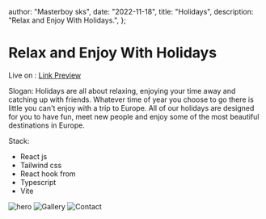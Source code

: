 
  author: "Masterboy sks",
  date: "2022-11-18",
  title: "Holidays",
  description: "Relax and Enjoy With Holidays.",
};


# Relax and Enjoy With Holidays

Live on : <LinkPreview url="https://masterboy-project-1.netlify.app/"> <a href=" https://masterboy-project-1.netlify.app/">Link Preview</a> </LinkPreview>

Slogan: Holidays are all about relaxing, enjoying your time away and catching up with friends. Whatever time of year you choose to go there is little you can't enjoy with a trip to Europe. All of our holidays are designed for you to have fun, meet new people and enjoy some of the most beautiful destinations in Europe.

Stack:

- React js
- Tailwind css
- React hook from
- Typescript
- Vite

<Image src={hero} alt="hero" />
<Image src={gallery} alt="Gallery" />
<Image src={contact} alt="Contact" />
